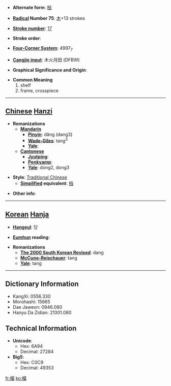 * '''Alternate form''': [[档]]

* '''[[Wiktionary:Chinese radical index| Radical]] Number 75''': [[Wiktionary:Chinese radical index 木|木]]+13 strokes

* '''[[Wiktionary:Chinese total strokes index|Stroke number]]''': [[Wiktionary:Chinese total strokes index 17|17]]

* '''Stroke order''': 

* '''[[Wiktionary:Chinese four corner index|Four-Corner System]]''': 4997<sub>7</sub>

* '''[[Wiktionary:Chinese Cangjie index|Cangjie input]]''': 木火月田 (DFBW)

* '''Graphical Significance and Origin''': 

* '''Common Meaning'''
*#shelf
*# frame, crosspiece


----

== [[Chinese]] [[Hanzi]] ==

* '''Romanizations'''
** '''[[Mandarin]]'''
*** '''[[Pinyin]]''': dǎng (dang3)
*** '''[[Wade-Giles]]''': tang<sup>3</sup>
*** '''[[Yale]]''': 
** '''[[Cantonese]]'''
*** '''[[Jyutping]]''':
*** '''[[Penkyamp]]''': 
*** '''[[Yale]]''': dong2, dong3

* '''Style''': [[Traditional Chinese]] 
** '''[[Simplified Chinese|Simplified]] equivalent''': [[档]]

* '''Other info''': 

----

== [[Korean]] [[Hanja]] ==

* '''[[Hangeul]]''': 당

* '''[[Eumhun]] reading''': 

* '''Romanizations'''
** '''[[The 2000 South Korean Revised Romanization|The 2000 South Korean Revised]]''': dang
** '''[[McCune-Reischauer]]''': tang
** '''[[Yale]]''': tang

----

== Dictionary Information ==

* KangXi: 0556.330
* Morohashi: 15665
* Dae Jaweon: 0946.080
* Hanyu Da Zidian: 21301.080

== Technical Information ==

* '''Unicode''':
** Hex: 6A94
** Decimal: 27284
* '''Big5''':
** Hex: C0C9
** Decimal: 49353

[[fr:檔]]
[[ko:檔]]
